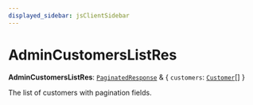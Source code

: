 ```yaml
---
displayed_sidebar: jsClientSidebar
---
```



# AdminCustomersListRes

 **AdminCustomersListRes**: [`PaginatedResponse`](../interfaces/internal.PaginatedResponse.mdx) & { `customers`: [`Customer`](../classes/internal.Customer.mdx)[]  }

The list of customers with pagination fields.
